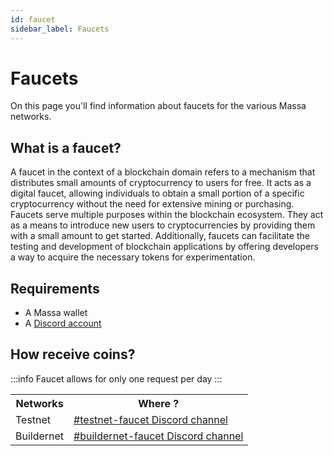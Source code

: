 ```yaml
---
id: faucet
sidebar_label: Faucets
---
```


# Faucets

On this page you'll find information about faucets for the various Massa networks.

## What is a faucet?

A faucet in the context of a blockchain domain refers to a mechanism that distributes small amounts of cryptocurrency to users for free. It acts as a digital faucet, allowing individuals to obtain a small portion of a specific cryptocurrency without the need for extensive mining or purchasing. Faucets serve multiple purposes within the blockchain ecosystem. They act as a means to introduce new users to cryptocurrencies by providing them with a small amount to get started. Additionally, faucets can facilitate the testing and development of blockchain applications by offering developers a way to acquire the necessary tokens for experimentation.

## Requirements

- A Massa wallet
- A [Discord account](https://support.discord.com/hc/en-us/articles/360033931551-Getting-Started)

## How receive coins?

:::info
Faucet allows for only one request per day
:::

<table>
  <tr>
    <th>Networks</th>
    <th>Where ?</th>
  </tr>
  <tr>
    <td> Testnet </td>
    <td>
      <a href="https://discord.com/channels/828270821042159636/866190913030193172">
        #testnet-faucet Discord channel
      </a>
    </td>
  </tr>
  <tr>
    <td> Buildernet</td>
    <td>
      <a href="https://discord.com/channels/828270821042159636/1097797634065956915">
        #buildernet-faucet Discord channel
      </a>
    </td>
  </tr>
</table>
